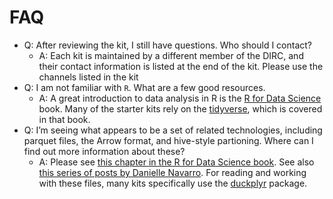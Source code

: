 
# FAQ {.unnumbered}

* Q: After reviewing the kit, I still have questions. Who should I contact?
  * A: Each kit is maintained by a different member of the DIRC, and their contact information is listed at the end of the kit. Please use the channels listed in the kit

* Q: I am not familiar with `R`. What are a few good resources.
  * A: A great introduction to data analysis in R is the [R for Data Science](https://r4ds.hadley.nz/) book. Many of the starter kits rely on the [tidyverse](https://www.tidyverse.org/), which is covered in that book. 

* Q: I'm seeing what appears to be a set of related technologies, including parquet files, the Arrow format, and hive-style partioning. Where can I find out more information about these?
  * A: Please see [this chapter in the R for Data Science book](https://r4ds.hadley.nz/arrow.html). See also [this series of posts by Danielle Navarro](https://blog.djnavarro.net/#category=Apache%20Arrow). For reading and working with these files, many kits specifically use the [duckplyr](https://duckplyr.tidyverse.org/index.html) package.

